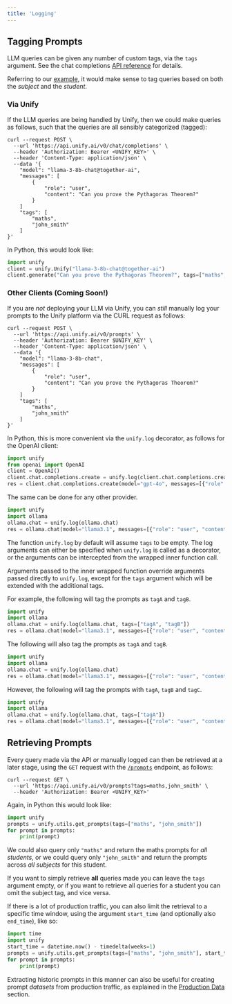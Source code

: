 ```yaml
---
title: 'Logging'
---
```


## Tagging Prompts

LLM queries can be given any number of custom tags, via the `tags` argument.
See the chat completions
[API reference](https://docs.unify.ai/api-reference/querying_llms/get_completions)
for details.

Referring to our [example](https://docs.unify.ai/basics/welcome#guiding-example),
it would make sense to tag queries based on both the *subject* and the *student*.

### Via Unify

If the LLM queries are being handled by Unify, then we could make queries as follows,
such that the queries are all sensibly categorized (tagged):

```shell
curl --request POST \
  --url 'https://api.unify.ai/v0/chat/completions' \
  --header 'Authorization: Bearer <UNIFY_KEY>' \
  --header 'Content-Type: application/json' \
  --data '{
    "model": "llama-3-8b-chat@together-ai",
    "messages": [
        {
            "role": "user",
            "content": "Can you prove the Pythagoras Theorem?"
        }
    ]
    "tags": [
        "maths",
        "john_smith"
    ]
}'
```

In Python, this would look like:

```python
import unify
client = unify.Unify("llama-3-8b-chat@together-ai")
client.generate("Can you prove the Pythagoras Theorem?", tags=["maths", "john_smith"])
```

### Other Clients (Coming Soon!)

If you are *not* deploying your LLM via Unify, you can *still* manually log your prompts
to the Unify platform via the CURL request as follows:

```shell
curl --request POST \
  --url 'https://api.unify.ai/v0/prompts' \
  --header 'Authorization: Bearer $UNIFY_KEY' \
  --header 'Content-Type: application/json' \
  --data '{
    "model": "llama-3-8b-chat",
    "messages": [
        {
            "role": "user",
            "content": "Can you prove the Pythagoras Theorem?"
        }
    ]
    "tags": [
        "maths",
        "john_smith"
    ]
}'
```

In Python, this is more convenient via the `unify.log` decorator,
as follows for the OpenAI client:

```python
import unify
from openai import OpenAI
client = OpenAI()
client.chat.completions.create = unify.log(client.chat.completions.create)
res = client.chat.completions.create(model="gpt-4o", messages=[{"role": "user", "content": "Say hi."}])
```

The same can be done for any other provider.

```python
import unify
import ollama
ollama.chat = unify.log(ollama.chat)
res = ollama.chat(model="llama3.1", messages=[{"role": "user", "content": "Say hi."}])
```

The function `unify.log` by default will assume `tags` to be empty.
The log arguments can either be specified when `unify.log` is called as a decorator,
or the arguments can be intercepted from the wrapped inner function call.

Arguments passed to the inner wrapped function override arguments passed directly to
`unify.log`, except for the `tags` argument which will be extended with the additional
tags.

For example, the following will tag the prompts as `tagA` and `tagB`.

```python
import unify
import ollama
ollama.chat = unify.log(ollama.chat, tags=["tagA", "tagB"])
res = ollama.chat(model="llama3.1", messages=[{"role": "user", "content": "Say hi."}])
```

The following will also tag the prompts as `tagA` and `tagB`.

```python
import unify
import ollama
ollama.chat = unify.log(ollama.chat)
res = ollama.chat(model="llama3.1", messages=[{"role": "user", "content": "Say hi."}], tags=["tagA", "tagB"])
```

However, the following will tag the prompts with `tagA`, `tagB` and `tagC`.

```python
import unify
import ollama
ollama.chat = unify.log(ollama.chat, tags=["tagA"])
res = ollama.chat(model="llama3.1", messages=[{"role": "user", "content": "Say hi."}], tags=["tagB", "tagC"])
```

## Retrieving Prompts

Every query made via the API *or* manually logged can then be retrieved at a later
stage, using the `GET` request with the
[`/prompts`](https://docs.unify.ai/api-reference/logging/get_prompts) endpoint,
as follows:

```shell
curl --request GET \
  --url 'https://api.unify.ai/v0/prompts?tags=maths,john_smith' \
  --header 'Authorization: Bearer <UNIFY_KEY>'
```

Again, in Python this would look like:

```python
import unify
prompts = unify.utils.get_prompts(tags=["maths", "john_smith"])
for prompt in prompts:
    print(prompt)
```

We could also query only `"maths"` and return the maths prompts for *all students*,
or we could query only `"john_smith"` and return the prompts across *all subjects* for
this student.

If you want to simply retrieve **all** queries made you can leave the `tags` argument
empty, or if you want to retrieve all queries for a student you can omit the subject
tag, and vice versa.

If there is a lot of production traffic, you can also limit the retrieval to a specific
time window, using the argument `start_time` (and optionally also `end_time`), like so:

```python
import time
import unify
start_time = datetime.now() - timedelta(weeks=1)
prompts = unify.utils.get_prompts(tags=["maths", "john_smith"], start_time=start_time)
for prompt in prompts:
    print(prompt)
```

Extracting historic prompts in this manner can also be useful for creating prompt
*datasets* from production traffic, as explained in the
[Production Data](https://docs.unify.ai/benchmarking/datasets#production-data) section.